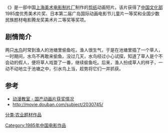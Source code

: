 {{not|稻草人}}
{{Infobox Film
|片名          = {{PAGENAMEBASE}}
|其他名称      = 
|图像          = 
|图像说明      = 
|导演          = [[胡进庆|胡进庆]]
|监制          = 
|制片          = 
|编剧          = [[何郁文|何郁文]]
|剧本          = 
|故事          = 
|原著          = 
|旁白          = 
|统筹          = 
|主演          = 
|分级          = 
|副标题        = 
|主题曲        = 
|片头曲        = 
|片尾曲        = 
|配乐          = 
|摄影          = [[柴莲芳|柴莲芳]]
|剪辑          = [[莫普忠|莫普忠]]
|制片商        = [[上海美术电影制片厂|上海美术电影制片厂]]
|发行商        = 
|上映日期      = 1985年
|发行日期      = 
|片长          = 10分钟
|产地          = {{CHNML}}
|语言          = 
|官方网站      = 
|预算          = 
|票房          = 
|前集          = 
|续集          = 
|中国大陆片名  = 
|香港片名      = 
|澳门片名      = 
|台湾片名      = 
|新马片名      = 
|sarft_id    = <!-- 公映许可号码 -->
|amg_id      = <!-- AMG（All Media Guide）ID -->
|imdb_id     = <!-- IMDB（互联网电影数据库）ID -->
}}
《'''{{PAGENAMEBASE}}'''》是一部中国[[上海美术电影制片厂|上海美术电影制片厂]]制作的[[剪纸|剪纸]]动画短片。该片获得了[[中华人民共和国文化部|中国文化部]]1985度优秀美术片奖、日本第二届广岛国际动画电影节儿童片一等奖和全国少数民族题材电影腾龙奖美术片二等奖等奖项。

==剧情简介==
两只[[水鸟|水鸟]]时常到渔人的池塘里偷鱼吃，渔人很生气，于是在池塘里插了一个草人，一时期间，水鸟不再敢来偷鱼。没过几天，水鸟经过小心试探，知道了草人是个不会动的假人，便将草人戏耍了一番，继续偷鱼吃。后来，渔人扮成草人的样子，一动不动地立于池塘之中，引水鸟上当，趁势将它们一并抓获。

==参考==
* [https://web.archive.org/web/20070107052236/http://www.hnst.org/dongmanshijie/ziliao/dongmanjiaoshi/dmjs06.htm 动漫教室 - 国产动画片获奖情况]
* http://movie.douban.com/subject/2030745/ {{Wayback|url=http://movie.douban.com/subject/2030745/ |date=20191203160113 }}

{{上海美术电影制片厂1980年代作品}}

[[Category:1985年中国电影作品|Category:1985年中国电影作品]]
[[分类:农业题材作品|分类:农业题材作品]]